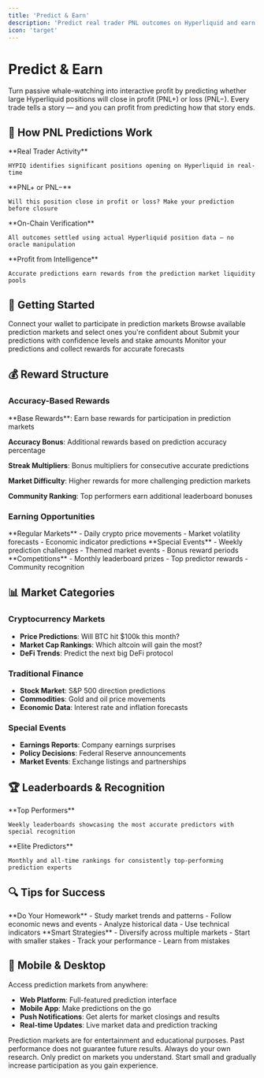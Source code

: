 ```yaml
---
title: 'Predict & Earn'
description: 'Predict real trader PNL outcomes on Hyperliquid and earn rewards'
icon: 'target'
---
```


# Predict & Earn

Turn passive whale-watching into interactive profit by predicting whether large Hyperliquid positions will close in profit (PNL+) or loss (PNL−). Every trade tells a story — and you can profit from predicting how that story ends.

## 🎯 How PNL Predictions Work

<CardGroup cols={2}>
  <Card title="Spot Large Positions" icon="search">
    **Real Trader Activity**
    
    HYPIQ identifies significant positions opening on Hyperliquid in real-time
  </Card>
  <Card title="Predict Outcomes" icon="target">
    **PNL+ or PNL−**
    
    Will this position close in profit or loss? Make your prediction before closure
  </Card>
  <Card title="Transparent Settlement" icon="shield">
    **On-Chain Verification**
    
    All outcomes settled using actual Hyperliquid position data — no oracle manipulation
  </Card>
  <Card title="Earn from Accuracy" icon="dollar-sign">
    **Profit from Intelligence**
    
    Accurate predictions earn rewards from the prediction market liquidity pools
  </Card>
</CardGroup>

## 🚀 Getting Started

<Steps>
  <Step title="Connect Wallet" icon="credit-card">
    Connect your wallet to participate in prediction markets
  </Step>
  <Step title="Choose Markets" icon="search">
    Browse available prediction markets and select ones you're confident about
  </Step>
  <Step title="Make Predictions" icon="target">
    Submit your predictions with confidence levels and stake amounts
  </Step>
  <Step title="Track & Earn" icon="trophy">
    Monitor your predictions and collect rewards for accurate forecasts
  </Step>
</Steps>

## 💰 Reward Structure

### Accuracy-Based Rewards
<Accordion title="How Rewards Are Calculated">
  **Base Rewards**: Earn base rewards for participation in prediction markets
  
  **Accuracy Bonus**: Additional rewards based on prediction accuracy percentage
  
  **Streak Multipliers**: Bonus multipliers for consecutive accurate predictions
  
  **Market Difficulty**: Higher rewards for more challenging prediction markets
  
  **Community Ranking**: Top performers earn additional leaderboard bonuses
</Accordion>

### Earning Opportunities
<CardGroup cols={3}>
  <Card title="Daily Predictions" icon="calendar">
    **Regular Markets**
    - Daily crypto price movements
    - Market volatility forecasts
    - Economic indicator predictions
  </Card>
  <Card title="Weekly Challenges" icon="bolt">
    **Special Events**
    - Weekly prediction challenges
    - Themed market events
    - Bonus reward periods
  </Card>
  <Card title="Monthly Contests" icon="trophy">
    **Competitions**
    - Monthly leaderboard prizes
    - Top predictor rewards
    - Community recognition
  </Card>
</CardGroup>

## 📊 Market Categories

### Cryptocurrency Markets
- **Price Predictions**: Will BTC hit $100k this month?
- **Market Cap Rankings**: Which altcoin will gain the most?
- **DeFi Trends**: Predict the next big DeFi protocol

### Traditional Finance
- **Stock Market**: S&P 500 direction predictions
- **Commodities**: Gold and oil price movements
- **Economic Data**: Interest rate and inflation forecasts

### Special Events
- **Earnings Reports**: Company earnings surprises
- **Policy Decisions**: Federal Reserve announcements
- **Market Events**: Exchange listings and partnerships

## 🏆 Leaderboards & Recognition

<CardGroup cols={2}>
  <Card title="Weekly Rankings" icon="award">
    **Top Performers**
    
    Weekly leaderboards showcasing the most accurate predictors with special recognition
  </Card>
  <Card title="Hall of Fame" icon="star">
    **Elite Predictors**
    
    Monthly and all-time rankings for consistently top-performing prediction experts
  </Card>
</CardGroup>

## 🔍 Tips for Success

<CardGroup cols={2}>
  <Card title="Research & Analysis" icon="search">
    **Do Your Homework**
    - Study market trends and patterns
    - Follow economic news and events
    - Analyze historical data
    - Use technical indicators
  </Card>
  <Card title="Risk Management" icon="shield">
    **Smart Strategies**
    - Diversify across multiple markets
    - Start with smaller stakes
    - Track your performance
    - Learn from mistakes
  </Card>
</CardGroup>

## 📱 Mobile & Desktop

Access prediction markets from anywhere:
- **Web Platform**: Full-featured prediction interface
- **Mobile App**: Make predictions on the go
- **Push Notifications**: Get alerts for market closings and results
- **Real-time Updates**: Live market data and prediction tracking

<Info>
  Prediction markets are for entertainment and educational purposes. Past performance does not guarantee future results. Always do your own research.
</Info>

<Warning>
  Only predict on markets you understand. Start small and gradually increase participation as you gain experience.
</Warning>